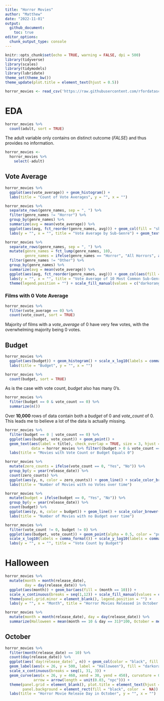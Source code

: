 ```yaml
---
title: "Horror Movies"
author: "Matthew"
date: "2022-11-01"
output: 
  github_document:
    toc: true
editor_options: 
  chunk_output_type: console
---
```


```r
knitr::opts_chunk$set(echo = TRUE, warning = FALSE, dpi = 500)
library(tidyverse)
library(scales)
library(tidymodels)
library(lubridate)
theme_set(theme_bw())
theme_update(plot.title = element_text(hjust = 0.5))
```

```r
horror_movies <- read_csv('https://raw.githubusercontent.com/rfordatascience/tidytuesday/master/data/2022/2022-11-01/horror_movies.csv')
```

# EDA

```r
horror_movies %>% 
  count(adult, sort = TRUE)
```

The adult variable only contains on distinct outcome (*FALSE*) and thus provides no information.

```r
horror_movies <- 
  horror_movies %>% 
    select(-adult)
```


## Vote Average

```r
horror_movies %>% 
  ggplot(aes(vote_average)) + geom_histogram() +
  labs(title = "Count of Vote Averages", y = "", x = "")
```

```r
horror_movies %>% 
  separate_rows(genre_names, sep = ", ") %>% 
  filter(genre_names != "Horror") %>% 
  group_by(genre_names) %>% 
  summarize(avg = mean(vote_average)) %>% 
  ggplot(aes(avg, fct_reorder(genre_names, avg))) + geom_col(fill = "skyblue", color = "black") +
  labs(y = "", x = "", title = "Vote Average by Sub-Genre") + geom_text(aes(label = round(avg, 3)), nudge_x = -0.3)
```

```r
horror_movies %>% 
  separate_rows(genre_names, sep = ", ") %>% 
  mutate(genre_names = fct_lump(genre_names, 10),
         genre_names = ifelse(genre_names == "Horror", "All Horrors", as.character(genre_names))) %>% 
  filter(genre_names != "Other") %>% 
  group_by(genre_names) %>% 
  summarize(avg = mean(vote_average)) %>% 
  ggplot(aes(avg, fct_reorder(genre_names, avg))) + geom_col(aes(fill = genre_names == "All Horrors"), color = "black") +
  labs(y = "", x = "", title = "Vote Average of 10 Most Common Sub-Genres") + geom_text(aes(label = round(avg, 3)), nudge_x = -0.3) +
  theme(legend.position = "") + scale_fill_manual(values = c("darkorange", "purple"))
```

### Films with 0 Vote Average

```r
horror_movies %>% 
  filter(vote_average == 0) %>% 
  count(vote_count, sort = TRUE)
```

Majority of films with a *vote_average* of 0 have very few votes, with the overwhelming majority being 0 votes.

## Budget

```r
horror_movies %>% 
  ggplot(aes(budget)) + geom_histogram() + scale_x_log10(labels = comma_format()) +
  labs(title = "Budget", y = "", x = "")
```

```r
horror_movies %>% 
  count(budget, sort = TRUE)
```

As is the case with vote count, *budget* also has many 0's.

```r
horror_movies %>% 
  filter(budget == 0 & vote_count == 0) %>% 
  summarize(n())
```

Over **10,000** rows of data contain both a *budget* of 0 and *vote_count* of 0. This leads me to believe a lot of the data is actually missing.

```r
horror_movies %>% 
  filter(budget == 0 | vote_count == 0) %>% 
  ggplot(aes(budget, vote_count)) + geom_point() +
  geom_text(aes(label = title), check_overlap = TRUE, size = 3, hjust = "inward", nudge_x = 2.5e6,
            data = horror_movies %>% filter((budget > 0 & vote_count == 0) | (budget == 0 & vote_count > 0))) + 
  labs(title = "Movies with Vote Count or Budget Equals 0") 
```

```r
horror_movies %>% 
  mutate(zero_counts = ifelse(vote_count == 0, "Yes", "No")) %>% 
  group_by(y = year(release_date)) %>% 
  count(zero_counts) %>% 
  ggplot(aes(y, n, color = zero_counts)) + geom_line() + scale_color_brewer(palette = "Set1", direction = -1) +
  labs(title = "Number of Movies with no Votes over time")
```

```r
horror_movies %>% 
  mutate(budget = ifelse(budget == 0, "Yes", "No")) %>% 
  group_by(y = year(release_date)) %>% 
  count(budget) %>% 
  ggplot(aes(y, n, color = budget)) + geom_line() + scale_color_brewer(palette = "Set1", direction = -1) +
  labs(title = "Number of Movies with no Budget over time")
```

```r
horror_movies %>% 
  filter(vote_count != 0, budget != 0) %>% 
  ggplot(aes(budget, vote_count)) + geom_point(alpha = 0.5, color = "purple") + geom_smooth(se = FALSE) +
  scale_x_log10(labels = comma_format()) + scale_y_log10(labels = comma_format(accuracy = 1)) + 
  labs(y = "", x = "", title = "Vote Count by Budget")
```

# Halloween

```r
horror_movies %>% 
  mutate(month = month(release_date),
         day = day(release_date)) %>% 
  ggplot(aes(month)) + geom_bar(aes(fill = (month == 10))) + 
  scale_x_continuous(breaks = seq(1,12)) + scale_fill_manual(values = c("grey20","darkorange3")) +
  theme(panel.grid.minor = element_blank(), legend.position = "") + 
  labs(y = "", x = "Month", title = "Horror Movies Released in October vs Other Months")

horror_movies %>% 
  mutate(month = month(release_date), day = day(release_date)) %>% 
  summarize(Halloween = mean(month == 10 & day == 31)*100, October = mean(month == 10)*100)
```

## October

```r
horror_movies %>% 
  filter(month(release_date) == 10) %>% 
  count(day(release_date)) %>% 
  ggplot(aes(`day(release_date)`, n)) + geom_col(color = "black", fill = "darkorange") +
  geom_label(aes(x = 26, y = 500, label = "Halloween"), fill = "darkorange", fontface = "bold") +
  scale_x_continuous(breaks = seq(1, 31, 3)) +
  geom_curve(aes(x = 26, y = 460, xend = 30, yend = 450), curvature = 0.3, color = "darkred", size = 1,
             arrow = arrow(length = unit(0.03, "npc"))) + 
  theme(panel.grid = element_blank(), plot.title = element_text(hjust = 0.5), 
        panel.background = element_rect(fill = "black", color  =  NA)) +
  labs(title = "Horror Movie Release Day in October", y = "", x = "") 
```

